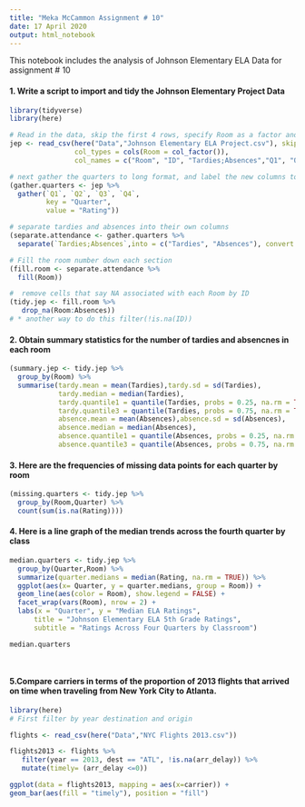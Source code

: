 ---
title: "Meka McCammon Assignment # 10"
date: 17 April 2020
output: html_notebook
---

This notebook includes the analysis of Johnson Elementary ELA Data for assignment # 10


#### 1. Write a script to import and tidy the Johnson Elementary Project Data
```{r include=FALSE}
library(tidyverse)
library(here)
```
```{r include=FALSE}
# Read in the data, skip the first 4 rows, specify Room as a factor and name the columns
jep <- read_csv(here("Data","Johnson Elementary ELA Project.csv"), skip = 4,
                col_types = cols(Room = col_factor()),
                col_names = c("Room", "ID", "Tardies;Absences","Q1", "Q2", "Q3", "Q4"))
```
```{r include=FALSE}
# next gather the quarters to long format, and label the new columns to refer to quarter and the rating
(gather.quarters <- jep %>%
  gather(`Q1`, `Q2`, `Q3`, `Q4`,
         key = "Quarter",
         value = "Rating"))
```
```{r include=FALSE}
# separate tardies and absences into their own columns
(separate.attendance <- gather.quarters %>%
  separate(`Tardies;Absences`,into = c("Tardies", "Absences"), convert = TRUE))
```
```{r include=FALSE}
# Fill the room number down each section 
(fill.room <- separate.attendance %>% 
  fill(Room))
```
```{r echo=FALSE}
#  remove cells that say NA associated with each Room by ID 
(tidy.jep <- fill.room %>% 
   drop_na(Room:Absences))
# * another way to do this filter(!is.na(ID))
```


#### 2. Obtain summary statistics for the number of tardies and absencnes in each room 

```{r echo=TRUE}
(summary.jep <- tidy.jep %>%
  group_by(Room) %>%
  summarise(tardy.mean = mean(Tardies),tardy.sd = sd(Tardies), 
            tardy.median = median(Tardies), 
            tardy.quantile1 = quantile(Tardies, probs = 0.25, na.rm = TRUE), 
            tardy.quantile3 = quantile(Tardies, probs = 0.75, na.rm = TRUE), 
            absence.mean = mean(Absences),absence.sd = sd(Absences), 
            absence.median = median(Absences), 
            absence.quantile1 = quantile(Absences, probs = 0.25, na.rm = TRUE),
            absence.quantile3 = quantile(Absences, probs = 0.75, na.rm = TRUE)))
```


#### 3. Here are the frequencies of missing data points for each quarter by room 
```{r echo=TRUE}
(missing.quarters <- tidy.jep %>%
  group_by(Room,Quarter) %>%
  count(sum(is.na(Rating))))
```

#### 4. Here is a line graph of the median trends across the fourth quarter by class
```{r echo=TRUE}
median.quarters <- tidy.jep %>%
  group_by(Quarter,Room) %>%
  summarize(quarter.medians = median(Rating, na.rm = TRUE)) %>%
  ggplot(aes(x= Quarter, y = quarter.medians, group = Room)) +
  geom_line(aes(color = Room), show.legend = FALSE) +
  facet_wrap(vars(Room), nrow = 2) +
  labs(x = "Quarter", y = "Median ELA Ratings",
      title = "Johnson Elementary ELA 5th Grade Ratings",
      subtitle = "Ratings Across Four Quarters by Classroom")

median.quarters

  
```
#### 5.Compare carriers in terms of the proportion of 2013 flights that arrived on time when traveling from New York City to Atlanta. 

```{r include=FALSE}
library(here)
# First filter by year destination and origin

flights <- read_csv(here("Data","NYC Flights 2013.csv")) 
```
```{r echo=TRUE}
flights2013 <- flights %>% 
   filter(year == 2013, dest == "ATL", !is.na(arr_delay)) %>%
   mutate(timely= (arr_delay <=0)) 
```
```{r}
ggplot(data = flights2013, mapping = aes(x=carrier)) +
geom_bar(aes(fill = "timely"), position = "fill")
```
  
